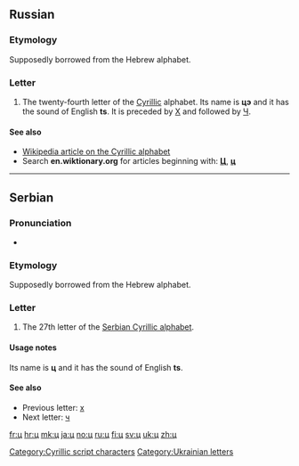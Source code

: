 {{Cyrillic character info|hex=446|name=CYRILLIC SMALL LETTER TSE}}
==Russian==

===Etymology===
Supposedly borrowed from the Hebrew alphabet.

===Letter===
{{infl|ru|letter|lower case||upper case|Ц}}

# The twenty-fourth letter of the  [[Cyrillic]] alphabet. Its name is '''цэ''' {{IPAchar|(tsɛ)}} and it has the sound of English '''ts'''. It is preceded by [[х|Х]] and followed by [[ч|Ч]].

====See also====
*[[w:Cyrillic alphabet|Wikipedia article on the Cyrillic alphabet]]
*Search '''en.wiktionary.org''' for articles beginning with: '''[http://en.wiktionary.org/w/index.php?title=Special%3AAllpages&from=%D0%A6&namespace=0 Ц]''', '''[http://en.wiktionary.org/w/index.php?title=Special%3AAllpages&from=%D1%86&namespace=0 ц]'''

----

==Serbian==

===Pronunciation===
* {{qualifier|phoneme}} {{IPA|/ts/|lang=sr}}

===Etymology===
Supposedly borrowed from the Hebrew alphabet.

===Letter===
{{infl|sr|letter|lower case||upper case|Ц}}

# The 27th letter of the [[Serbian Cyrillic alphabet]].

====Usage notes====
Its name is '''ц''' and it has the sound of English '''ts'''.

====See also====
* Previous letter: [[х#Serbian|х]]
* Next letter: [[ч#Serbian|ч]]

[[Category:Cyrillic script characters]]
[[Category:Ukrainian letters]]

[[fr:ц]]
[[hr:ц]]
[[mk:ц]]
[[ja:ц]]
[[no:ц]]
[[ru:ц]]
[[fi:ц]]
[[sv:ц]]
[[uk:ц]]
[[zh:ц]]